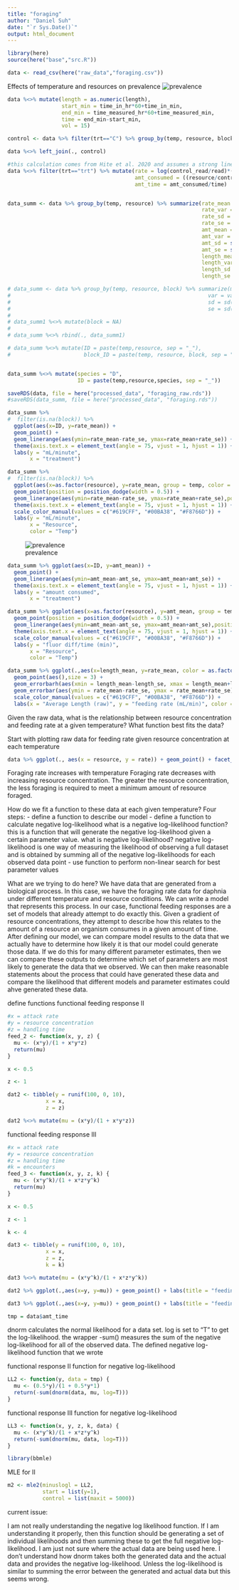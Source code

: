 ```yaml
---
title: "foraging"
author: "Daniel Suh"
date: "`r Sys.Date()`"
output: html_document
---
```


```r
library(here)
source(here("base","src.R"))
```

```r
data <- read_csv(here("raw_data","foraging.csv"))
```
Effects of temperature and resources on prevalence
![prevalence](figures/prob_inf.png)


```r
data %<>% mutate(length = as.numeric(length),
                 start_min = time_in_hr*60+time_in_min,
                 end_min = time_measured_hr*60+time_measured_min,
                 time = end_min-start_min,
                 vol = 15)

control <- data %>% filter(trt=="C") %>% group_by(temp, resource, block) %>% summarize(control_read = mean(read, na.rm=T))

data %<>% left_join(., control)
```

```r
#this calculation comes from Hite et al. 2020 and assumes a strong linear relationship between fluorescence and algae conc
data %<>% filter(trt=="trt") %>% mutate(rate = log(control_read/read)*(vol/time),
                                        amt_consumed = ((resource/control_read)*read), 
                                        amt_time = amt_consumed/time) 


data_summ <- data %>% group_by(temp, resource) %>% summarize(rate_mean = mean(rate),
                                                             rate_var = var(rate),
                                                             rate_sd = sd(rate),
                                                             rate_se = sd(rate)/sqrt(n()),
                                                             amt_mean = mean(amt_time),
                                                             amt_var = var(amt_time),
                                                             amt_sd = sd(amt_time),
                                                             amt_se = sd(amt_time)/sqrt(n()),
                                                             length_mean = mean(length, na.rm = T),
                                                             length_var = var(length, na.rm = T),
                                                             length_sd = sd(length, na.rm = T),
                                                             length_se = sd(length, na.rm = T)/sqrt(n()))

# data_summ <- data %>% group_by(temp, resource, block) %>% summarize(mean_rate = mean(rate),
#                                                              var = var(rate),
#                                                              sd = sd(rate),
#                                                              se = sd(rate)/sqrt(n()))
# 
# data_summ1 %<>% mutate(block = NA)
# 
# data_summ %<>% rbind(., data_summ1)

# data_summ %<>% mutate(ID = paste(temp,resource, sep = "_"),
#                       block_ID = paste(temp, resource, block, sep = "_"))


data_summ %<>% mutate(species = "D",
                      ID = paste(temp,resource,species, sep = "_"))

saveRDS(data, file = here("processed_data", "foraging_raw.rds"))
#saveRDS(data_summ, file = here("processed_data", "foraging.rds"))

```


```r
data_summ %>% 
#  filter(is.na(block)) %>% 
  ggplot(aes(x=ID, y=rate_mean)) + 
  geom_point() + 
  geom_linerange(aes(ymin=rate_mean-rate_se, ymax=rate_mean+rate_se)) + 
  theme(axis.text.x = element_text(angle = 75, vjust = 1, hjust = 1)) + 
  labs(y = "mL/minute",
       x = "treatment")
```

```r
data_summ %>% 
#  filter(is.na(block)) %>% 
  ggplot(aes(x=as.factor(resource), y=rate_mean, group = temp, color = as.factor(temp))) + 
  geom_point(position = position_dodge(width = 0.5)) + 
  geom_linerange(aes(ymin=rate_mean-rate_se, ymax=rate_mean+rate_se),position = position_dodge(width = 0.5)) + 
  theme(axis.text.x = element_text(angle = 75, vjust = 1, hjust = 1)) + 
  scale_color_manual(values = c("#619CFF", "#00BA38", "#F8766D")) +
  labs(y = "mL/minute",
       x = "Resource",
       color = "Temp")
```

![prevalence](figures/prob_inf.png)


```r
data_summ %>% ggplot(aes(x=ID, y=amt_mean)) + 
  geom_point() + 
  geom_linerange(aes(ymin=amt_mean-amt_se, ymax=amt_mean+amt_se)) + 
  theme(axis.text.x = element_text(angle = 75, vjust = 1, hjust = 1)) + 
  labs(y = "amount consumed",
       x = "treatment")
```

```r
data_summ %>% ggplot(aes(x=as.factor(resource), y=amt_mean, group = temp, color = as.factor(temp))) + 
  geom_point(position = position_dodge(width = 0.5)) + 
  geom_linerange(aes(ymin=amt_mean-amt_se, ymax=amt_mean+amt_se),position = position_dodge(width = 0.5)) + 
  theme(axis.text.x = element_text(angle = 75, vjust = 1, hjust = 1)) + 
  scale_color_manual(values = c("#619CFF", "#00BA38", "#F8766D")) +
  labs(y = "fluor diff/time (min)",
       x = "Resource",
       color = "Temp")
```

```r
data_summ %>% ggplot(.,aes(x=length_mean, y=rate_mean, color = as.factor(temp), shape = as.factor(resource))) + 
  geom_point(aes(),size = 3) +
  geom_errorbarh(aes(xmin = length_mean-length_se, xmax = length_mean+length_se)) +
  geom_errorbar(aes(ymin = rate_mean-rate_se, ymax = rate_mean+rate_se)) +
  scale_color_manual(values = c("#619CFF", "#00BA38", "#F8766D")) +
  labs(x = "Average Length (raw)", y = "feeding rate (mL/min)", color = "Temp", shape = "Resource")

```


Given the raw data, what is the relationship between resource concentration and feeding rate at a given temperature? What function best fits the data?

Start with plotting raw data for feeding rate given resource concentration at each temperature

```r
data %>% ggplot(., aes(x = resource, y = rate)) + geom_point() + facet_wrap(vars(temp))
```

Foraging rate increases with temperature
Foraging rate decreases with increasing resource concentration. The greater the resource concentration, the less foraging is required to meet a minimum amount of resource foraged.

How do we fit a function to these data at each given temperature?
Four steps:
 - define a function to describe our model
 - define a function to calculate negative log-likelihood
    what is a negative log-likelihood function? this is a function that will generate the negative log-likelihood given a certain parameter value.
    what is negative log-likelihood? negative log-likelihood is one way of measuring the likelihood of observing a full dataset and is obtained by summing all of the negative log-likelihoods for each observed data point
 - use function to perform non-linear search for best parameter values
 
What are we trying to do here?
We have data that are generated from a biological process. In this case, we have the foraging rate data for daphnia under different temperature and resource conditions. We can write a model that represents this process. In our case, functional feeding responses are a set of models that already attempt to do exactly this. Given a gradient of resource concentrations, they attempt to describe how this relates to the amount of a resource an organism consumes in a given amount of time. After defining our model, we can compare model results to the data that we actually have to determine how likely it is that our model could generate those data. If we do this for many different parameter estimates, then we can compare these outputs to determine which set of parameters are most likely to generate the data that we observed. We can then make reasonable statements about the process that could have generated these data and compare the likelihood that different models and parameter estimates could ahve generated these data. 
 
define functions
functional feeding response II
```r
#x = attack rate
#y = resource concentration
#z = handling time
feed_2 <- function(x, y, z) {
  mu <- (x*y)/(1 + x*y*z)
  return(mu)
}

x <- 0.5

z <- 1

dat2 <- tibble(y = runif(100, 0, 10),
            x = x,
            z = z)

dat2 %<>% mutate(mu = (x*y)/(1 + x*y*z))
```
 



functional feeding response III
```r
#x = attack rate
#y = resource concentration
#z = handling time
#k = encounters
feed_3 <- function(x, y, z, k) {
  mu <- (x*y^k)/(1 + x*z*y^k)
  return(mu)
}

x <- 0.5

z <- 1

k <- 4

dat3 <- tibble(y = runif(100, 0, 10),
            x = x,
            z = z,
            k = k)

dat3 %<>% mutate(mu = (x*y^k)/(1 + x*z*y^k))
```
 

```r
dat2 %>% ggplot(.,aes(x=y, y=mu)) + geom_point() + labs(title = "feeding response II")

dat3 %>% ggplot(.,aes(x=y, y=mu)) + geom_point() + labs(title = "feeding response III")
```

```r
tmp = data$amt_time
```


dnorm calculates the normal likelihood for a data set. log is set to "T" to get the log-likelihood. the wrapper -sum() measures the sum of the negative log-likelihood for all of the observed data. The defined negative log-likelihood function that we wrote 


functional response II function for negative log-likelihood
```r
LL2 <- function(y, data = tmp) {
  mu <- (0.5*y)/(1 + 0.5*y*1)
  return(-sum(dnorm(data, mu, log=T)))
}
```

functional response III function for negative log-likelihood
```r
LL3 <- function(x, y, z, k, data) {
  mu <- (x*y^k)/(1 + x*z*y^k)
  return(-sum(dnorm(mu, data, log=T)))
}
```

```r
library(bbmle)
```

MLE for II
```r
m2 <- mle2(minuslogl = LL2, 
           start = list(y=1),
           control = list(maxit = 5000))
```



current issue:

I am not really understanding the negative log likelihood function. If I am understanding it properly, then this function should be generating a set of individual likelihoods and then summing these to get the full negative log-likelihood. I am just not sure where the actual data are being used here. I don't understand how dnorm takes both the generated data and the actual data and provides the negative log-likelihood. Unless the log-likelihood is similar to summing the error between the generated and actual data but this seems wrong.

